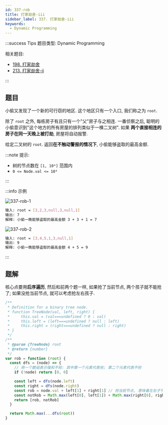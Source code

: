 ```yaml
---
id: 337-rob
title: 打家劫舍-iii
sidebar_label: 337. 打家劫舍-iii
keywords:
  - Dynamic Programming
---
```


:::success Tips
题目类型: Dynamic Programming

相关题目:

- [198. 打家劫舍](/leetcode/medium/198-rob)
- [213. 打家劫舍-ii](/leetcode/medium/213-rob)

:::

## 题目

小偷又发现了一个新的可行窃的地区. 这个地区只有一个入口, 我们称之为 `root`.

除了 `root` 之外, 每栋房子有且只有一个"父"房子与之相连. 一番侦察之后,
聪明的小偷意识到"这个地方的所有房屋的排列类似于一棵二叉树". 如果
**两个直接相连的房子在同一天晚上被打劫**, 房屋将自动报警.

给定二叉树的 `root`. 返回**在不触动警报的情况下**, 小偷能够盗取的最高金额.

:::note 提示:

- 树的节点数在 `[1, 10⁴]` 范围内
- `0 <= Node.val <= 10⁴`

:::

:::info 示例

![337-rob-1](../../static/img/337-rob-1.jpg)

```bash
输入: root = [3,2,3,null,3,null,1]
输出: 7
解释: 小偷一晚能够盗取的最高金额 3 + 3 + 1 = 7
```

![337-rob-2](../../static/img/337-rob-2.jpg)

```bash
输入: root = [3,4,5,1,3,null,1]
输出: 9
解释: 小偷一晚能够盗取的最高金额 4 + 5 = 9
```

:::

## 题解

核心点要用**后序遍历**, 然后和前两个题一样, 如果抢了当前节点, 两个孩子就不能抢了; 如果没抢当前节点, 就可以考虑抢左右孩子.

```ts
/**
 * Definition for a binary tree node.
 * function TreeNode(val, left, right) {
 *     this.val = (val===undefined ? 0 : val)
 *     this.left = (left===undefined ? null : left)
 *     this.right = (right===undefined ? null : right)
 * }
 */
/**
 * @param {TreeNode} root
 * @return {number}
 */
var rob = function (root) {
  const dfs = (node) => {
    // 用一个数组表示强和不抢: 其中第一个元素代表抢; 第二个元素代表不抢
    if (!node) return [0, 0]

    const left = dfs(node.left)
    const right = dfs(node.right)
    const rob = node.val + left[1] + right[1] // 抢当前节点, 意味着左右子节点不可抢
    const notRob = Math.max(left[0], left[1]) + Math.max(right[0], right[1]) // 当前不抢, 左右子节点可以考虑抢或不抢
    return [rob, notRob]
  }

  return Math.max(...dfs(root))
}
```
